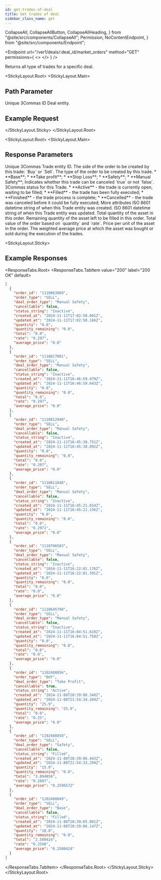 ```yaml
---
id: get-trades-of-deal
title: Get trades of deal
sidebar_class_name: get
---
```


  CollapseAll,
  CollapseAllButton,
  CollapseAllHeading,
} from "@site/src/components/CollapseAll";
  Permission,
  NoContentEndpoint,
} from "@site/src/components/Endpoint";

<Endpoint
  url="/ver1/deals/:deal_id/market_orders"
  method="GET"
  permissions={
    <>
      <Permission title="Permission" description="BOTS_READ" />
      <Permission title="Security" description="SIGNED" />
    </>
  }
/>

Returns all type of trades for a specific deal.

<Separator />

<StickyLayout.Root>
<StickyLayout.Main>

## Path Parameter

<ApiParam name='deal_id' type='integer' id="deal_id" required>
  Unique 3Commas ID Deal entity.
</ApiParam>
</StickyLayout.Main>
<StickyLayout.Sticky>

## Example Request

<NoContentEndpoint
  method="GET"
  endpoint="/ver1/deals/1234567890/market_orders"
/>

</StickyLayout.Sticky>
</StickyLayout.Root>

<StickyLayout.Root>
<StickyLayout.Main>

## Response Parameters

<ApiParam name="order_id" type="integer" id="order_id">
  Unique 3Commas Trade entity ID.
</ApiParam>
<ApiParam name="order_type" type="string" id="order_type">
  The side of the order to be created by this trade: `Buy` or `Sell`.
</ApiParam>
<ApiParam name="deal_order_type" type="string" id="deal_order_type">
  The type of the order to be created by this trade.
  <CollapsibleNestedParams
    openName="Hide allowed values"
    collapsedName="Show allowed values"
  >
    * **Base**; * **Take profit**; * **Stop Loss**; * **Safety**; * **Manual
    Safety**;
  </CollapsibleNestedParams>
</ApiParam>
<ApiParam name="cancellable" type="boolean" id="cancellable">
  Indicates whether this trade can be canceled `true` or not `false`.
</ApiParam>

<ApiParam name="status_string" type="string" id="status_string">
  3Commas status for this Trade.
  <CollapsibleNestedParams
    openName="Hide allowed values"
    collapsedName="Show allowed values"
  >
    * **Active** - the trade is currently open, waiting to be filled; *
    **Filled** - the trade has been fully executed; * **Finished** - the trade
    process is complete; * **Cancelled** - the trade was canceled before it
    could be fully executed;
  </CollapsibleNestedParams>
</ApiParam>

<CollapseAll>
<CollapseAllHeading> More attributes <CollapseAllButton /> </CollapseAllHeading>
<CollapsibleApiParam name='created_at' type='string' id="created_at">
     ISO 8601 datetime string of when this Trade entity was created.
</CollapsibleApiParam>
<CollapsibleApiParam name='updated_at' type='string' id="updated_at">
     ISO 8601 datetime string of when this Trade entity was updated.
</CollapsibleApiParam>
<CollapsibleApiParam name='quantity' type='string' id="quantity">
     Total quantity of the asset in this order.
</CollapsibleApiParam>
<CollapsibleApiParam name='quantity_remaining' type='string' id="quantity_remaining">
     Remaining quantity of the asset left to be filled in this order.
</CollapsibleApiParam>
<CollapsibleApiParam name='total' type='string' id="total">
     Total value of the order based on `quantity` and `rate`.
</CollapsibleApiParam>
<CollapsibleApiParam name='rate' type='string' id="rate">
     Price per unit of the asset in the order.
</CollapsibleApiParam>
<CollapsibleApiParam name='average_price' type='string' id="average_price">
     The weighted average price at which the asset was bought or sold during the execution of the trades.
</CollapsibleApiParam>
</CollapseAll>
</StickyLayout.Main>

<StickyLayout.Sticky>

## Example Responses

<ResponseTabs.Root>
<ResponseTabs.TabItem value="200" label="200 OK" default>

```json
[
  {
    "order_id": "1110863869",
    "order_type": "SELL",
    "deal_order_type": "Manual Safety",
    "cancellable": false,
    "status_string": "Inactive",
    "created_at": "2024-11-11T17:02:50.001Z",
    "updated_at": "2024-11-11T17:02:50.166Z",
    "quantity": "0.0",
    "quantity_remaining": "0.0",
    "total": "0.0",
    "rate": "0.297",
    "average_price": "0.0"
  },
  {
    "order_id": "1110817001",
    "order_type": "SELL",
    "deal_order_type": "Manual Safety",
    "cancellable": false,
    "status_string": "Inactive",
    "created_at": "2024-11-11T16:46:59.479Z",
    "updated_at": "2024-11-11T16:46:59.643Z",
    "quantity": "0.0",
    "quantity_remaining": "0.0",
    "total": "0.0",
    "rate": "0.297",
    "average_price": "0.0"
  },
  {
    "order_id": "1110812940",
    "order_type": "SELL",
    "deal_order_type": "Manual Safety",
    "cancellable": false,
    "status_string": "Inactive",
    "created_at": "2024-11-11T16:45:38.751Z",
    "updated_at": "2024-11-11T16:45:38.892Z",
    "quantity": "0.0",
    "quantity_remaining": "0.0",
    "total": "0.0",
    "rate": "0.297",
    "average_price": "0.0"
  },
  {
    "order_id": "1110811846",
    "order_type": "SELL",
    "deal_order_type": "Manual Safety",
    "cancellable": false,
    "status_string": "Inactive",
    "created_at": "2024-11-11T16:45:21.014Z",
    "updated_at": "2024-11-11T16:45:21.156Z",
    "quantity": "0.0",
    "quantity_remaining": "0.0",
    "total": "0.0",
    "rate": "0.2971",
    "average_price": "0.0"
  },
  {
    "order_id": "1110706583",
    "order_type": "SELL",
    "deal_order_type": "Manual Safety",
    "cancellable": false,
    "status_string": "Inactive",
    "created_at": "2024-11-11T16:22:01.176Z",
    "updated_at": "2024-11-11T16:22:01.391Z",
    "quantity": "0.0",
    "quantity_remaining": "0.0",
    "total": "0.0",
    "rate": "0.0",
    "average_price": "0.0"
  },
  {
    "order_id": "1110645798",
    "order_type": "SELL",
    "deal_order_type": "Manual Safety",
    "cancellable": false,
    "status_string": "Inactive",
    "created_at": "2024-11-11T16:04:51.619Z",
    "updated_at": "2024-11-11T16:04:51.750Z",
    "quantity": "0.0",
    "quantity_remaining": "0.0",
    "total": "0.0",
    "rate": "0.0",
    "average_price": "0.0"
  },
  {
    "order_id": "1102488856",
    "order_type": "BUY",
    "deal_order_type": "Take Profit",
    "cancellable": true,
    "status_string": "Active",
    "created_at": "2024-11-08T20:39:06.340Z",
    "updated_at": "2024-11-08T21:54:34.204Z",
    "quantity": "25.9",
    "quantity_remaining": "25.9",
    "total": "0.0",
    "rate": "0.25",
    "average_price": "0.0"
  },
  {
    "order_id": "1102488858",
    "order_type": "SELL",
    "deal_order_type": "Safety",
    "cancellable": false,
    "status_string": "Filled",
    "created_at": "2024-11-08T20:39:06.443Z",
    "updated_at": "2024-11-08T21:54:33.294Z",
    "quantity": "15.0",
    "quantity_remaining": "0.0",
    "total": "3.894858",
    "rate": "0.2607",
    "average_price": "0.2596572"
  },
  {
    "order_id": "1102488849",
    "order_type": "SELL",
    "deal_order_type": "Base",
    "cancellable": false,
    "status_string": "Filled",
    "created_at": "2024-11-08T20:39:05.801Z",
    "updated_at": "2024-11-08T20:39:06.147Z",
    "quantity": "10.0",
    "quantity_remaining": "0.0",
    "total": "2.580424",
    "rate": "0.2596",
    "average_price": "0.2580424"
  }
]
```

</ResponseTabs.TabItem>
</ResponseTabs.Root>
</StickyLayout.Sticky>
</StickyLayout.Root>

